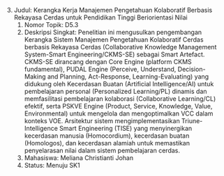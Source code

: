 3.  Judul: Kerangka Kerja Manajemen Pengetahuan Kolaboratif Berbasis Rekayasa Cerdas untuk Pendidikan Tinggi Beriorientasi Nilai
    1.  Nomor Topik: D5.3
    2.  Deskripsi Singkat: 
    Penelitian ini mengusulkan pengembangan Kerangka Sistem Manajemen Pengetahuan Kolaboratif Cerdas berbasis Rekayasa Cerdas (Collaborative Knowledge Management System-Smart Engineering/CKMS-SE) sebagai Smart Artefact. CKMS-SE dirancang dengan Core Engine (platform CKMS fundamental), PUDAL Engine (Perceive, Understand, Decision-Making and Planning, Act-Response, Learning-Evaluating) yang didukung oleh Kecerdasan Buatan (Artificial Intelligence/AI) untuk pembelajaran personal (Personalized Learning/PL) dinamis dan memfasilitasi pembelajaran kolaborasi (Collaborative Learning/CL) efektif, serta PSKVE Engine (Product, Service, Knowledge, Value, Environmental) untuk mengelola dan mengoptimalkan VCC dalam konteks VOE. Arsitektur sistem mengimplementasikan Triune-Intelligence Smart Engineering (TISE) yang menyinergikan kecerdasan manusia (Homocordium), kecerdasan buatan (Homologos), dan kecerdasan alamiah untuk memastikan penyelarasan nilai dalam sistem pembelajaran cerdas.
    3.  Mahasiswa: Meliana Christianti Johan
    4.  Status: Menuju SK1

